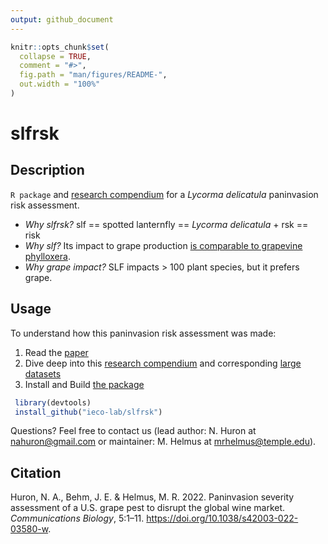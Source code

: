 ```yaml
---
output: github_document
---
```


<!-- README.md is generated from README.Rmd. Please edit that file -->

```r
knitr::opts_chunk$set(
  collapse = TRUE,
  comment = "#>",
  fig.path = "man/figures/README-",
  out.width = "100%"
)
```

# slfrsk

<!-- badges: start -->
<!-- badges: end -->


## Description

`R package` and [research compendium](https://ieco-lab.github.io/slfrsk/) for a *Lycorma delicatula* paninvasion risk assessment. 

* *Why slfrsk?* slf == spotted lanternfly == *Lycorma delicatula* +  rsk == risk
* *Why slf?* Its impact to grape production [is comparable to grapevine phylloxera](https://en.wikipedia.org/wiki/Great_French_Wine_Blight).
* *Why grape impact?* SLF impacts > 100 plant species, but it prefers grape.


## Usage
To understand how this paninvasion risk assessment was made: 

1. Read the [paper](https://doi.org/10.1038/s42003-022-03580-w) 
2. Dive deep into this [research compendium](https://ieco-lab.github.io/slfrsk/) and corresponding [large datasets](https://doi.org/10.5061/dryad.msbcc2g1b)
3. Install and Build [the package](https://github.com/ieco-lab/slfrsk)

```r
 library(devtools)
 install_github("ieco-lab/slfrsk")
```

Questions? Feel free to contact us (lead author: N. Huron at [nahuron@gmail.com](mailto:nahuron@gmail.com) or maintainer: M. Helmus at [mrhelmus@temple.edu](mailto:mrhelmus@temple.edu)).

## Citation

Huron, N. A., Behm, J. E. & Helmus, M. R. 2022. Paninvasion severity assessment of a U.S. grape pest to disrupt the global wine market. *Communications Biology*, 5:1--11. [https://doi.org/10.1038/s42003-022-03580-w](https://doi.org/10.1038/s42003-022-03580-w).

